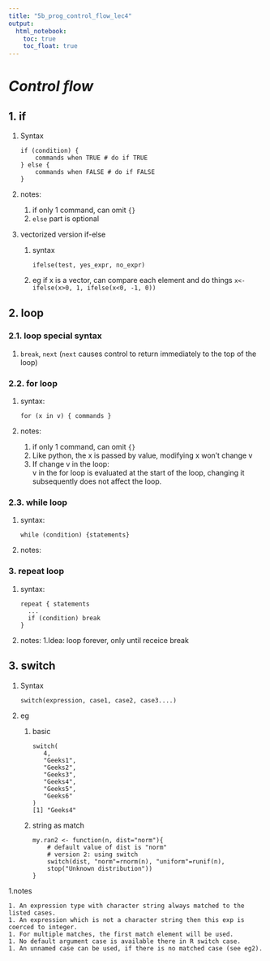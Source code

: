 ```yaml
---
title: "5b_prog_control_flow_lec4"
output: 
  html_notebook:
    toc: true
    toc_float: true
---
```


# ***Control flow***

## 1. if

1. Syntax

    ```
    if (condition) {
        commands when TRUE # do if TRUE
    } else {
        commands when FALSE # do if FALSE
    }
    ```
    
    
1. notes:
    1. if only 1 command, can omit `{}`
    1. `else` part is optional
    
1. vectorized version if-else

    1. syntax

        ```
        ifelse(test, yes_expr, no_expr)
        ```
    
    1. eg
        if x is a vector, can compare each element and do things
        ```
        x<-ifelse(x>0, 1, ifelse(x<0, -1, 0))
        ```

    
## 2. loop 

### 2.1. loop special syntax

1. `break`, `next` (`next` causes control to return immediately to the top of the loop)

### 2.2. for loop

1. syntax:

    ```
    for (x in v) { commands }
    ```
    
1. notes:
    1. if only 1 command, can omit `{}`
    1. Like python, the x is passed by value, modifying x won't change v
    1. If change v in the loop:  
        v in the for loop is evaluated at the start of the loop, changing it subsequently does not affect the loop.
        
### 2.3. while loop

1. syntax:

    ```
    while (condition) {statements}
    ```
    
1. notes:

        
### 3. repeat loop

1. syntax:

    ```
    repeat { statements
      ...
      if (condition) break
    }
    ```
    
1. notes:
    1.Idea: loop forever, only until receice break

## 3. switch

1. Syntax

    ```
    switch(expression, case1, case2, case3....)
    ```
    
1. eg
    1. basic
    
        ```
        switch(
           4,
           "Geeks1",
           "Geeks2",
           "Geeks3",
           "Geeks4",
           "Geeks5",
           "Geeks6"
        )
        [1] "Geeks4"
        ```
    
    1. string as match
    
        ```
        my.ran2 <- function(n, dist="norm"){
            # default value of dist is "norm"
            # version 2: using switch
            switch(dist, "norm"=rnorm(n), "uniform"=runif(n),
            stop("Unknown distribution"))
        }
        ```
    
1.notes 

    1. An expression type with character string always matched to the listed cases.
    1. An expression which is not a character string then this exp is coerced to integer.
    1. For multiple matches, the first match element will be used.
    1. No default argument case is available there in R switch case.
    1. An unnamed case can be used, if there is no matched case (see eg2).
  
